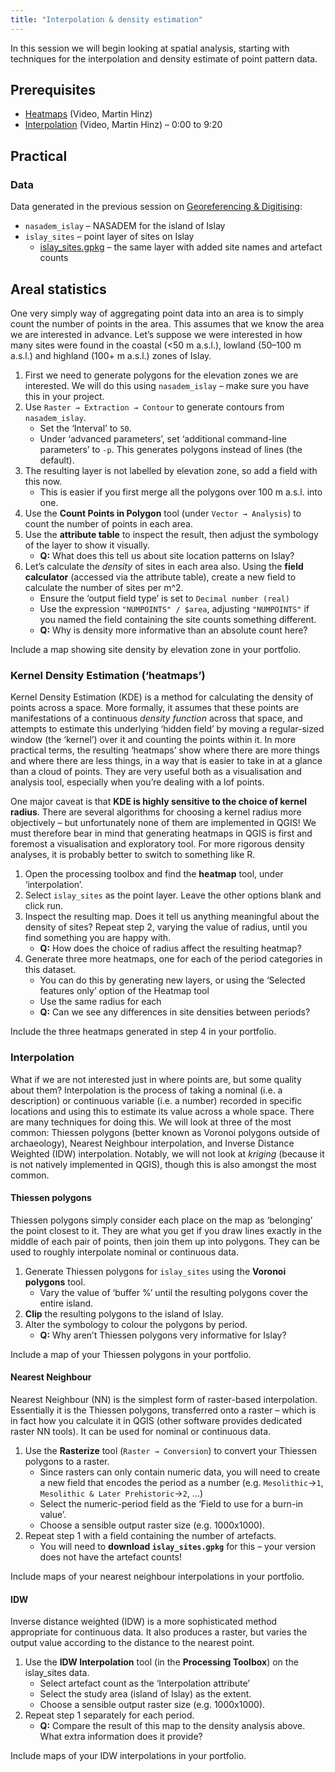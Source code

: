 ```yaml
---
title: "Interpolation & density estimation"
---
```


In this session we will begin looking at spatial analysis, starting with techniques for the interpolation and density estimate of point pattern data.

## Prerequisites

* [Heatmaps](https://tube.switch.ch/videos/94a4f92e) (Video, Martin Hinz)
* [Interpolation](https://tube.switch.ch/videos/426a1e41) (Video, Martin Hinz) – 0:00 to 9:20

## Practical

### Data

Data generated in the previous session on [Georeferencing & Digitising](digitising.qmd):

* `nasadem_islay` – NASADEM for the island of Islay 
* `islay_sites` – point layer of sites on Islay 
  * [islay_sites.gpkg](islay/data/islay_sites.gpkg) – the same layer with added site names and artefact counts

## Areal statistics

One very simply way of aggregating point data into an area is to simply count the number of points in the area.
This assumes that we know the area we are interested in advance.
Let's suppose we were interested in how many sites were found in the coastal (<50 m a.s.l.), lowland (50–100 m a.s.l.) and highland (100+ m a.s.l.) zones of Islay.

1. First we need to generate polygons for the elevation zones we are interested. We will do this using `nasadem_islay` – make sure you have this in your project.
2. Use `Raster → Extraction → Contour` to generate contours from `nasadem_islay`.
    * Set the 'Interval' to `50`.
    * Under 'advanced parameters', set 'additional command-line parameters' to `-p`. This generates polygons instead of lines (the default).
3. The resulting layer is not labelled by elevation zone, so add a field with this now.
    * This is easier if you first merge all the polygons over 100 m a.s.l. into one.
5. Use the **Count Points in Polygon** tool (under `Vector → Analysis`) to count the number of points in each area.
6. Use the **attribute table** to inspect the result, then adjust the symbology of the layer to show it visually.
    * **Q:** What does this tell us about site location patterns on Islay?
7. Let's calculate the *density* of sites in each area also. Using the **field calculator** (accessed via the attribute table), create a new field to calculate the number of sites per m^2.
    * Ensure the 'output field type' is set to `Decimal number (real)`
    * Use the expression `"NUMPOINTS" / $area`, adjusting `"NUMPOINTS"` if you named the field containing the site counts something different.
    * **Q:** Why is density more informative than an absolute count here?

Include a map showing site density by elevation zone in your portfolio.

### Kernel Density Estimation ('heatmaps')

Kernel Density Estimation (KDE) is a method for calculating the density of points across a space.
More formally, it assumes that these points are manifestations of a continuous *density function* across that space, and attempts to estimate this underlying 'hidden field' by moving a regular-sized window (the 'kernel') over it and counting the points within it.
In more practical terms, the resulting 'heatmaps' show where there are more things and where there are less things, in a way that is easier to take in at a glance than a cloud of points.
They are very useful both as a visualisation and analysis tool, especially when you're dealing with a lof points.

One major caveat is that **KDE is highly sensitive to the choice of kernel radius**.
There are several algorithms for choosing a kernel radius more objectively – but unfortunately none of them are implemented in QGIS!
We must therefore bear in mind that generating heatmaps in QGIS is first and foremost a visualisation and exploratory tool.
For more rigorous density analyses, it is probably better to switch to something like R.

1. Open the processing toolbox and find the **heatmap** tool, under 'interpolation'.
2. Select `islay_sites` as the point layer. Leave the other options blank and click run.
3. Inspect the resulting map. Does it tell us anything meaningful about the density of sites? Repeat step 2, varying the value of radius, until you find something you are happy with.
    * **Q:** How does the choice of radius affect the resulting heatmap?
4. Generate three more heatmaps, one for each of the period categories in this dataset.
    * You can do this by generating new layers, or using the 'Selected features only' option of the Heatmap tool
    * Use the same radius for each
    * **Q:** Can we see any differences in site densities between periods?

Include the three heatmaps generated in step 4 in your portfolio.

### Interpolation

What if we are not interested just in where points are, but some quality about them?
Interpolation is the process of taking a nominal (i.e. a description) or continuous variable (i.e. a number) recorded in specific locations and using this to estimate its value across a whole space.
There are many techniques for doing this.
We will look at three of the most common: Thiessen polygons (better known as Voronoi polygons outside of archaeology), Nearest Neighbour interpolation, and Inverse Distance Weighted (IDW) interpolation.
Notably, we will not look at *kriging* (because it is not natively implemented in QGIS), though this is also amongst the most common.

#### Thiessen polygons

Thiessen polygons simply consider each place on the map as 'belonging' the point closest to it.
They are what you get if you draw lines exactly in the middle of each pair of points, then join them up into polygons.
They can be used to roughly interpolate nominal or continuous data.

1. Generate Thiessen polygons for `islay_sites` using the **Voronoi polygons** tool.
    * Vary the value of 'buffer %' until the resulting polygons cover the entire island.
2. **Clip** the resulting polygons to the island of Islay.
3. Alter the symbology to colour the polygons by period.
    * **Q:** Why aren't Thiessen polygons very informative for Islay?

Include a map of your Thiessen polygons in your portfolio.

#### Nearest Neighbour

Nearest Neighbour (NN) is the simplest form of raster-based interpolation.
Essentially it is the Thiessen polygons, transferred onto a raster – which is in fact how you calculate it in QGIS (other software provides dedicated raster NN tools).
It can be used for nominal or continuous data.

1. Use the **Rasterize** tool (`Raster → Conversion`) to convert your Thiessen polygons to a raster.
    * Since rasters can only contain numeric data, you will need to create a new field that encodes the period as a number (e.g. `Mesolithic`→`1`, `Mesolithic & Later Prehistoric`→`2`, ...)
    * Select the numeric-period field as the 'Field to use for a burn-in value'.
    * Choose a sensible output raster size (e.g. 1000x1000).
2. Repeat step 1 with a field containing the number of artefacts.
    * You will need to **download `islay_sites.gpkg`** for this – your version does not have the artefact counts!

Include maps of your nearest neighbour interpolations in your portfolio.

#### IDW

Inverse distance weighted (IDW) is a more sophisticated method appropriate for continuous data.
It also produces a raster, but varies the output value according to the distance to the nearest point.

1. Use the **IDW Interpolation** tool (in the **Processing Toolbox**) on the islay_sites data.
    * Select artefact count as the 'Interpolation attribute'
    * Select the study area (island of Islay) as the extent.
    * Choose a sensible output raster size (e.g. 1000x1000).
2. Repeat step 1 separately for each period.
    * **Q:** Compare the result of this map to the density analysis above. What extra information does it provide?

Include maps of your IDW interpolations in your portfolio.

